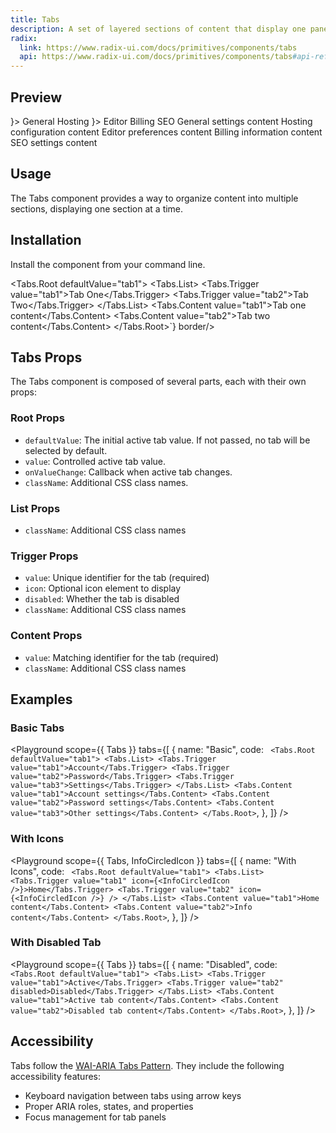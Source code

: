 ```yaml
---
title: Tabs
description: A set of layered sections of content that display one panel at a time.
radix:
  link: https://www.radix-ui.com/docs/primitives/components/tabs
  api: https://www.radix-ui.com/docs/primitives/components/tabs#api-reference
---
```


## Preview

<Preview>
  <Flex direction="column" gap="large">
    <Tabs.Root defaultValue="tab-one">
      <Tabs.List>
        <Tabs.Trigger value="tab-one" icon={<InfoCircledIcon />}>
          General
        </Tabs.Trigger>
        <Tabs.Trigger value="tab-two">Hosting</Tabs.Trigger>
        <Tabs.Trigger value="tab-three" icon={<InfoCircledIcon />}>
          Editor
        </Tabs.Trigger>
        <Tabs.Trigger value="tab-four">Billing</Tabs.Trigger>
        <Tabs.Trigger value="tab-five">SEO</Tabs.Trigger>
      </Tabs.List>
      <Tabs.Content value="tab-one">
        <Text>General settings content</Text>
      </Tabs.Content>
      <Tabs.Content value="tab-two">
        <Text>Hosting configuration content</Text>
      </Tabs.Content>
      <Tabs.Content value="tab-three">
        <Text>Editor preferences content</Text>
      </Tabs.Content>
      <Tabs.Content value="tab-four">
        <Text>Billing information content</Text>
      </Tabs.Content>
      <Tabs.Content value="tab-five">
        <Text>SEO settings content</Text>
      </Tabs.Content>
    </Tabs.Root>
  </Flex>
</Preview>

## Usage

The Tabs component provides a way to organize content into multiple sections, displaying one section at a time.

## Installation

Install the component from your command line.

<LiveProvider>
  <LiveEditor code={`npm install @raystack/apsara`} border language="shell" />
</LiveProvider>

<LiveProvider>
  <LiveEditor code={`import { Tabs } from '@raystack/apsara/v1'

<Tabs.Root defaultValue="tab1">
  <Tabs.List>
    <Tabs.Trigger value="tab1">Tab One</Tabs.Trigger>
    <Tabs.Trigger value="tab2">Tab Two</Tabs.Trigger>
  </Tabs.List>
  <Tabs.Content value="tab1">Tab one content</Tabs.Content>
  <Tabs.Content value="tab2">Tab two content</Tabs.Content>
</Tabs.Root>`} border/>
</LiveProvider>

## Tabs Props

The Tabs component is composed of several parts, each with their own props:

### Root Props

- `defaultValue`: The initial active tab value. If not passed, no tab will be selected by default.
- `value`: Controlled active tab value.
- `onValueChange`: Callback when active tab changes.
- `className`: Additional CSS class names.

### List Props

- `className`: Additional CSS class names

### Trigger Props

- `value`: Unique identifier for the tab (required)
- `icon`: Optional icon element to display
- `disabled`: Whether the tab is disabled
- `className`: Additional CSS class names

### Content Props

- `value`: Matching identifier for the tab (required)
- `className`: Additional CSS class names

## Examples

### Basic Tabs

<Playground
  scope={{ Tabs }}
  tabs={[
    {
      name: "Basic",
      code: `
<Tabs.Root defaultValue="tab1">
  <Tabs.List>
    <Tabs.Trigger value="tab1">Account</Tabs.Trigger>
    <Tabs.Trigger value="tab2">Password</Tabs.Trigger>
    <Tabs.Trigger value="tab3">Settings</Tabs.Trigger>
  </Tabs.List>
  <Tabs.Content value="tab1">Account settings</Tabs.Content>
  <Tabs.Content value="tab2">Password settings</Tabs.Content>
  <Tabs.Content value="tab3">Other settings</Tabs.Content>
</Tabs.Root>`,
    },
  ]}
/>

### With Icons

<Playground
  scope={{ Tabs, InfoCircledIcon }}
  tabs={[
    {
      name: "With Icons",
      code: `
<Tabs.Root defaultValue="tab1">
  <Tabs.List>
    <Tabs.Trigger value="tab1" icon={<InfoCircledIcon />}>Home</Tabs.Trigger>
    <Tabs.Trigger value="tab2" icon={<InfoCircledIcon />} />
  </Tabs.List>
  <Tabs.Content value="tab1">Home content</Tabs.Content>
  <Tabs.Content value="tab2">Info content</Tabs.Content>
</Tabs.Root>`,
    },
  ]}
/>

### With Disabled Tab

<Playground
  scope={{ Tabs }}
  tabs={[
    {
      name: "Disabled",
      code: `
<Tabs.Root defaultValue="tab1">
  <Tabs.List>
    <Tabs.Trigger value="tab1">Active</Tabs.Trigger>
    <Tabs.Trigger value="tab2" disabled>Disabled</Tabs.Trigger>
  </Tabs.List>
  <Tabs.Content value="tab1">Active tab content</Tabs.Content>
  <Tabs.Content value="tab2">Disabled tab content</Tabs.Content>
</Tabs.Root>`,
    },
  ]}
/>

## Accessibility

Tabs follow the [WAI-ARIA Tabs Pattern](https://www.w3.org/WAI/ARIA/apg/patterns/tabpanel/). They include the following accessibility features:

- Keyboard navigation between tabs using arrow keys
- Proper ARIA roles, states, and properties
- Focus management for tab panels
